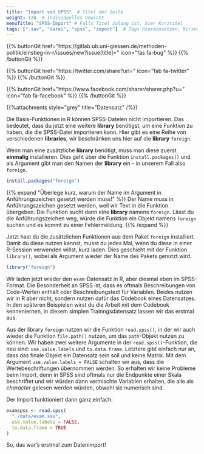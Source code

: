 ```yaml
---
title: "Import von SPSS"  # Titel der Seite
weight: 124  # Individuelles Gewicht 
menuTitle: "SPSS-Import" # Falls Titel zulang ist, hier Kurztitel
tags: [".sav", "datei", "spss", "import"]  # Tags hiereinsetzen; Kurzwort, was auf der Seite passsiert
---
```


{{% buttonGit href=\"https\:\/\/gitlab.ub.uni-giessen.de\/methoden-politik\/einstieg-in-r\/issues\/new?issue[title]=\" icon=\"fas fa-bug\" %}} {{% /buttonGit %}} 

{{% buttonGit href=\"https\:\/\/twitter.com\/share?url=\" icon=\"fab fa-twitter\" %}} {{% /buttonGit %}}

{{% buttonGit href=\"https\:\/\/www.facebook.com\/sharer\/sharer.php?u=\" icon=\"fab fa-facebook\" %}} {{% /buttonGit %}}

{{%attachments style=\"grey\" title=\"Datensatz\" /%}}

Die Basis-Funktionen in R können SPSS-Dateien nicht importieren. Das bedeutet, dass du jetzt eine weitere **library** benötigst, um eine Funktion zu haben, die die SPSS-Datei importieren kann. Hier gibt es eine Reihe von verschiedenen **libraries**, wir beschränken uns hier auf die **library** `foreign`. 

Wenn man eine zusätzliche **library** benötigt, muss man diese zuerst **einmalig** installieren. Dies geht über die Funktion `install.packages()` und als Argument gibt man den Namen der **library** ein - in unserem Fall also `foreign`. 

```r
install.packages("foreign")
```

{{% expand \"Überlege kurz, warum der Name im Argument in Anführungszeichen gesetzt werden muss!\" %}}
Der Name muss in Anführungszeichen gesetzt werden, weil wir Text in die Funktion übergeben. Die Funktion sucht dann eine **library** namens `foreign`. Lässt du die Anführungszeichen weg, würde die Funktion ein Objekt namens `foreign` suchen und es kommt zu einer Fehlermeldung.
{{% /expand %}}

Jetzt hast du die zusätzlichen Funktionen aus dem Paket `foreign` installiert. Damit du diese nutzen kannst, musst du jedes Mal, wenn du diese in einer R-Session verwenden willst, kurz laden. Dies geschieht mit der Funktion `library()`, wobei als Argument wieder der Name des Pakets genutzt wird. 

```r
library("foreign")
```

Wir laden jetzt wieder den `exam`-Datensatz in R, aber diesmal eben im SPSS-Format. Die Besonderheit an SPSS ist, dass es oftmals Beschreibungen von Code-Werten enthält oder Beschreibungstext für Variablen. Beides nutzen wir in R aber nicht, sondern nutzen dafür das Codebook eines Datensatzes. In den späteren Beispielen wirst du die Arbeit mit dem Codebook kennenlernen, in diesem simplen Trainngsdatensatz lassen wir das erstmal aus. 

Aus der library `foreign` nutzen wir die Funktion `read.spss()`, in der wir auch wieder die Funktion `file.path()` nutzen, um das `path`-Objekt nutzen zu können. Wir haben zwei weitere Argumente in der `read.spss()`-Funktion, die neu sind: `use.value.labels` und `to.data.frame`. Letztere gibt einfach nur an, dass das finale Objekt ein Datensatz sein soll und keine Matrix. Mit dem Argument `use.value.labels = FALSE` schalten wir aus, dass die Wertebeschriftungen übernommen werden. So erhalten wir keine Probleme beim Import, denn in SPSS sind oftmals nur die Endpunkte einer Skala beschriftet und wir würden dann vermischte Variablen erhalten, die alle als *character* gelesen werden würden, obwohl sie numerisch sind. 

Der Import funktioniert dann ganz einfach:
```r
examspss <- read.spss(
  "./data/exam.sav", 
  use.value.labels = FALSE,       
  to.data.frame = TRUE
)            
```

So, das war's erstmal zum Datenimport!


